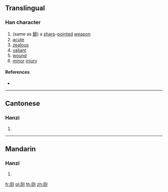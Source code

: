{{character info/new}}
==Translingual==

===Han character===
{{Han char|rn=18|rad=刀|as=10|sn=12|four=|canj=MFLN|ids=⿸厂剡}}

# (same as [[銳]]) a [[sharp]]-[[point]]ed [[weapon]]
# [[acute]]
# [[zealous]]
# [[valiant]]
# [[wound]]
# [[minor]] [[injury]]

====References====
* {{Han ref|kx=0142.390|hdz=10349.200|uh=34F9|ud=13561}}

----

==Cantonese==

===Hanzi===
{{yue-hanzi|jyut=[[zeoi6]]|y=jeui6}}

# {{defn|lang=yue|sort=刀10}}

----

==Mandarin==

===Hanzi===
{{cmn-hanzi|pin=[[ruì]] ([[rui4]])|wg=jui<sup>4</sup>}}

# {{defn|lang=cmn|sort=刀10}}

[[fr:㓹]]
[[pl:㓹]]
[[th:㓹]]
[[zh:㓹]]